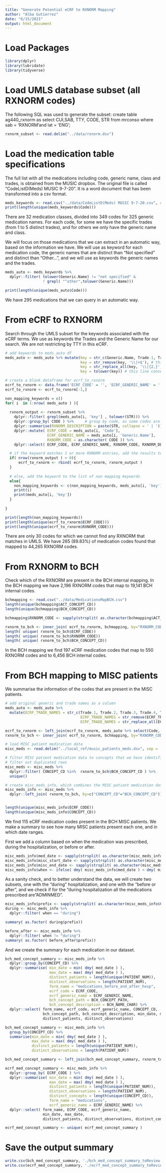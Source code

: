 ```yaml
---
title: "Generate Potential eCRF to RXNORM Mapping"
author: "Alba Gutierrez"
date: "6/15/2021"
output: html_document
---
```


# Load Packages
```r
library(dplyr)
library(lubridate)
library(tidyverse)
```

# Load UMLS database subset (all RXNORM codes)
The following SQL was used to generate the subset:
create table ag440_rxnorm as
select CUI,SAB, TTY, CODE, STR from mrconso where sab = 'RXNORM'and lat = 'ENG';

```r
rxnorm_subset <- read.delim("../data/rxnorm.dsv")
```

# Load the medication table specifications
The full list with all the medications including code, generic name, class and trades, is obtained from the MUSIC dropbox. The original file is called "CodeListD(Meds) MUSIC 9-7-20". It is a word document that has been transformed into a csv format. 
```r
meds_keywords <- read.csv("../data/CodeListD(Meds) MUSIC 9-7-20.csv", colClasses = "character" )
print(length(unique(meds_keywords$Code)))
```

There are 32 medication classes, divided into 349 codes for 325 generic medication names. For each code, for some we have the specific trades (from 1 to 5 distinct trades), and for others we only have the generic name and class. 

We will focus on those medications that we can extract in an automatic way, based on the information we have. We will use as keyword for each medication code, the generic names that are distinct than "Not specified" and distinct than "Other...", and we will use as keywords the generic names and the trades. 
```r
meds_auto <- meds_keywords %>%
  dplyr::filter( tolower(Generic.Name) != "not specified" & 
                 ! grepl( "^other",tolower(Generic.Name)))

print(length(unique(meds_auto$Code)))
```
We have 295 medications that we can query in an automatic way. 

# From eCRF to RXNORM
Search through the UMLS subset for the keywords associated with the eCRF terms.
We use as keywords the Trades and the Generic Name for our search.
We are not restricting by TTY in this eCRF.

```r

# add keywords to meds_auto df
meds_auto <- meds_auto %>% mutate(key = str_c(Generic.Name, Trade.1, Trade.2, Trade.3, Trade.4, Trade.5, sep = '|'),  # this line combines the generic name with the trade names, separated by |, to form a single keyword
                                  key = str_remove(key, '\\|+$'), # this line removes any trailing pipes from the keyword
                                  key = str_replace_all(key, '\\|{2,}', '\\|'), # this line removes any multiples of pipes (||), which can happen if trades 1 & 3 are listed but not trade 2, for example
                                  key = tolower(key)) # this line converts all keywords to lowercase

# create a blank dataframe for ecrf_to_rxnorm
ecrf_to_rxnorm <- data.frame('ECRF_CODE' = '', 'ECRF_GENERIC_NAME' = '', 'RXNORM_CODE' = '', 'RXNORM_DESCRIPTION' = '')
ecrf_to_rxnorm <- ecrf_to_rxnorm[-1,]

non_mapping_keywords = c()
for( i  in 1:nrow( meds_auto ) ){
  
  rxnorm_output <- rxnorm_subset %>% 
    dplyr::filter( grepl(meds_auto[i, 'key'] , tolower(STR))) %>%       # search for keyword within rxnorm STR (lowercase)  
    dplyr::group_by( CODE ) %>%     # group by code, as some codes are listed multiple times with different TTY or STR
    dplyr::summarise(RXNORM_DESCRIPTION = paste(STR, collapse = ' | ')) %>%   # combining all STRs to retain all information 
    dplyr::mutate( ECRF_CODE = meds_auto[i, 'Code'], 
                   ECRF_GENERIC_NAME = meds_auto[i, 'Generic.Name'], 
                   RXNORM_CODE = as.character( CODE )) %>%
    dplyr::select( ECRF_CODE, ECRF_GENERIC_NAME, RXNORM_CODE, RXNORM_DESCRIPTION)

  # if the keyword matches 1 or more RXNORM entries, add the results to ecrf_to_rxnorm
  if( nrow(rxnorm_output ) > 0){
      ecrf_to_rxnorm <- rbind( ecrf_to_rxnorm, rxnorm_output )
  }
  
  # else, add the keyword to the list of non mapping keywords
  else{ 
    non_mapping_keywords <- c(non_mapping_keywords, meds_auto[i, 'key'])
    print(i)
    print(meds_auto[i, 'key'])
  }
  
}
```

```r
print(length(non_mapping_keywords))
print(length(unique(ecrf_to_rxnorm$ECRF_CODE)))
print(length(unique(ecrf_to_rxnorm$RXNORM_CODE)))


```


There are only 30 codes for which we cannot find any RXNORM that matches in UMLS.
We have 265 (89.83%) of medication codes found that mapped to 44,265 RXNORM codes.

# From RXNORM to BCH
Check which of the RXNORM are present in the BCH internal mapping. 
In the BCH mapping we have 2,196 RXNORM codes that map to 19,141 BCH internal codes.
```r
bchmapping <- read.csv("../data/MedicationsMapBCH.csv")
length(unique(bchmapping$ACT_CONCEPT_CD))
length(unique(bchmapping$BCH_CONCEPT_CD))

bchmapping$RXNORM_CODE <- sapply(strsplit( as.character(bchmapping$ACT_CONCEPT_CD), "RXNORM:"), '[', 2)

rxnorm_to_bch <- inner_join( ecrf_to_rxnorm, bchmapping, by="RXNORM_CODE")
length( unique( rxnorm_to_bch$ECRF_CODE))
length( unique( rxnorm_to_bch$RXNORM_CODE))
length( unique( rxnorm_to_bch$BCH_CONCEPT_CD))
```

In the BCH mapping we find 197 eCRF medication codes that map to 550 RXNORM codes and to 6,456 BCH internal codes.


# From BCH mapping to MISC patients
We summarise the information of the codes that are present in the MISC patients. 
```r

# add original generic and trade names as a column
meds_auto <- meds_auto %>%
  mutate(ECRF_TRADE_NAMES = str_c(Trade.1, Trade.2, Trade.3, Trade.4, Trade.5, sep = ', '),  # this line combines the trade names, separated by ' ,' so it is more human readable
                                  ECRF_TRADE_NAMES = str_remove(ECRF_TRADE_NAMES, '(, )+$'), # this line removes any trailing commas from the keyword
                                  ECRF_TRADE_NAMES = str_replace_all(ECRF_TRADE_NAMES, '(, ){2,}', '\\|')) # this line removes any multiples of commas, which can happen if trades 1 & 3 are listed but not trade 2, for example

ecrf_to_rxnorm <- left_join(ecrf_to_rxnorm, meds_auto %>% select(Code, ECRF_TRADE_NAMES), by = c('ECRF_CODE' = 'Code'))
rxnorm_to_bch <- inner_join( ecrf_to_rxnorm, bchmapping, by="RXNORM_CODE")

# load MISC patient medication data
misc_meds <- read.delim("../local_ref/music_patients_meds.dsv", sep = ',')

# filter MISC patient medication data to concepts that we have identified as potential matches for the eCRF variables
# filter out duplicated rows
misc_meds <- misc_meds %>% 
  dplyr::filter( CONCEPT_CD %in%  rxnorm_to_bch$BCH_CONCEPT_CD ) %>%
  unique()

# create misc_meds_info, which combines the MISC patient medication data with identified BCH and RXNORM codes for each eCRF variable
misc_meds_info <- misc_meds %>% 
  dplyr::left_join( rxnorm_to_bch, by=c("CONCEPT_CD"="BCH_CONCEPT_CD"))


length(unique(misc_meds_info$ECRF_CODE))
length(unique(misc_meds_info$CONCEPT_CD))
```
We find 115 eCRF medication codes present in the BCH MISC patients. 
We make a summary to see how many MISC patients present each one, and in which date ranges. 

First we add a column based on when the medication was prescribed, during the hospitalization, or before or after. 
```r
misc_meds_info$med_date <- sapply(strsplit( as.character(misc_meds_info$START_DATE), "[ ]"), '[', 1)
misc_meds_info$misc_start_date <- sapply(strsplit( as.character(misc_meds_info$ADMISSIONDATE), "[ ]"), '[', 1)
misc_meds_info$misc_end_date <- sapply(strsplit( as.character(misc_meds_info$END_DATE), "[ ]"), '[', 1)
misc_meds_info$when <- ifelse( dmy( misc_meds_info$med_date ) < dmy( misc_meds_info$misc_start_date), "before", ifelse( dmy( misc_meds_info$med_date) > dmy( misc_meds_info$misc_end_date), "after", "during"))
```

As a sanity check, and to better understand the data, we will create two subsets, one with the "during" hospitalization, and one with the "before or after", and we check if for the "during hospitalization all the medications prescribed are "ADMINMED". 

```r
misc_meds_info$prefix <- sapply(strsplit( as.character(misc_meds_info$CONCEPT_CD), "[:]"), '[', 1)
during <- misc_meds_info %>%
  dplyr::filter( when == "during")

summary( as.factor( during$prefix))

before_after <- misc_meds_info %>%
  dplyr::filter( when != "during")
summary( as.factor( before_after$prefix))
```

And we create the summary for each medication in our dataset. 

```r
bch_med_concept_summary <- misc_meds_info %>%
  dplyr::group_by(CONCEPT_CD) %>%
  dplyr::summarise( min_date = min( dmy( med_date ) ), 
                    max_date = max( dmy( med_date ) ), 
                    distinct_patients = length(unique(PATIENT_NUM)), 
                    distinct_observations = length(PATIENT_NUM), 
                    form_name = "medications_before_and_after_hosp", 
                    ecrf_code = ECRF_CODE, 
                    ecrf_generic_name = ECRF_GENERIC_NAME, 
                    bch_concept_path = BCH_CONCEPT_PATH, 
                    bch_concept_description = BCH_NAME_CHAR) %>%
  dplyr::select( form_name, ecrf_code, ecrf_generic_name, CONCEPT_CD,
                 bch_concept_path, bch_concept_description, min_date, max_date, 
                 distinct_patients, distinct_observations)

bch_med_concept_summary <- misc_meds_info %>%
  group_by(CONCEPT_CD) %>%
  summarise(min_date = min( dmy( med_date ) ), 
            max_date = max( dmy( med_date ) ),
            distinct_patients = length(unique(PATIENT_NUM)),
            distinct_observations = length(PATIENT_NUM))

bch_med_concept_summary <- left_join(bch_med_concept_summary, rxnorm_to_bch, by = c('CONCEPT_CD' = 'BCH_CONCEPT_CD'))


```

```r
ecrf_med_concept_summary <- misc_meds_info %>%
  dplyr::group_by( ECRF_CODE ) %>%
  dplyr::summarise( min_date = min( dmy( med_date ) ), 
                    max_date = max( dmy( med_date ) ), 
                    distinct_patients = length(unique(PATIENT_NUM)), 
                    distinct_observations = length(PATIENT_NUM),
                    distinct_concepts = length(unique(CONCEPT_CD)),
                    form_name = "medications", 
                    ecrf_generic_name = ECRF_GENERIC_NAME) %>%
  dplyr::select( form_name, ECRF_CODE, ecrf_generic_name,
                 min_date, max_date, 
                 distinct_patients, distinct_observations, distinct_concepts)

ecrf_med_concept_summary <- unique( ecrf_med_concept_summary )

```

# Save the output summary

```r
write.csv(bch_med_concept_summary, './bch_med_concept_summary_toReview.csv', row.names = FALSE)
write.csv(ecrf_med_concept_summary, './ecrf_med_concept_summary_toReview.csv', row.names = FALSE)
```

